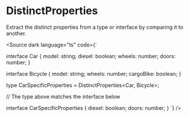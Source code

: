 
# DistinctProperties

Extract the distinct properties from a type or interface by comparing it to another.

<Source dark language="ts" code={`

interface Car {
    model: string;
    diesel: boolean;
    wheels: number;
    doors: number;
}

interface Bicycle {
    model: string;
    wheels: number;
    cargoBike: boolean;
}

type CarSpecificProperties = DistinctProperties<Car, Bicycle>;

// The type above matches the interface below

interface CarSpecificProperties {
    diesel: boolean;
    doors: number;
}
`} />

